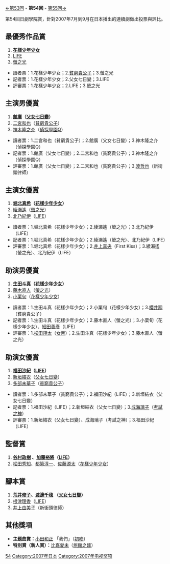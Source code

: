 {{noteTA
|G1=JP Show}}
[[第53回日劇學院賞名單|←第53回]] - '''第54回''' - [[第55回日劇學院賞名單|第55回→]]

第54回日劇學院賞，針對2007年7月到9月在日本播出的連續劇做出投票與評比。

==最優秀作品賞==
#'''[[花樣少年少女_(2007年電視劇)|花樣少年少女]]'''
#[[Life_(漫畫)|LIFE]]
#[[螢之光|螢之光]]

*讀者票：1.花樣少年少女；2.[[貧窮貴公子|貧窮貴公子]]；3.螢之光
*記者票：1.花樣少年少女；2.父女七日變；3.LIFE
*評審票：1.花樣少年少女；2.LIFE；3.螢之光

==主演男優賞==
#'''[[館廣|館廣]]（[[父女七日變|父女七日變]]）'''
#[[二宮和也|二宮和也]]（[[貧窮貴公子|貧窮貴公子]]）
#[[神木隆之介|神木隆之介]]（[[偵探學園Q|偵探學園Q]]）

*讀者票：1.二宮和也（貧窮貴公子）；2.館廣（父女七日變）；3.神木隆之介（偵探學園Q）
*記者票：1.館廣（父女七日變）；2.二宮和也（貧窮貴公子）；3.神木隆之介（偵探學園Q）
*評審票：1.館廣（父女七日變）；2.二宮和也（貧窮貴公子）；3.[[渡哲也|渡哲也]]（新街頭律師）

==主演女優賞==
#'''[[堀北真希|堀北真希]]（[[花樣少年少女_(2007年電視劇)|花樣少年少女]]）'''
#[[綾瀨遙|綾瀨遙]]（[[螢之光|螢之光]]）
#[[北乃紀伊|北乃紀伊]]（[[Life_(漫畫)|LIFE]]）

*讀者票：1.堀北真希（花樣少年少女）；2.綾瀨遙（螢之光）；3.北乃紀伊（LIFE）
*記者票：1.堀北真希（花樣少年少女）；2.綾瀨遙（螢之光）、北乃紀伊（LIFE）
*評審票：1.堀北真希（花樣少年少女）；2.[[井上真央|井上真央]]（First Kiss）；3.綾瀨遙（螢之光）、北乃紀伊（LIFE）

==助演男優賞==
#'''[[生田斗真|生田斗真]]（[[花樣少年少女_(2007年電視劇)|花樣少年少女]]）'''
#[[藤木直人|藤木直人]]（[[螢之光|螢之光]]）
#[[小栗旬|小栗旬]]（[[花樣少年少女_(2007年電視劇)|花樣少年少女]]）

*讀者票：1.生田斗真（花樣少年少女）；2.小栗旬（花樣少年少女）；3.[[櫻井翔|櫻井翔]]（貧窮貴公子）
*記者票：1.生田斗真（花樣少年少女）；2.藤木直人（螢之光）；3.小栗旬（花樣少年少女）、[[細田善彥|細田善彥]]（LIFE）
*評審票：1.[[松田翔太|松田翔太]]（[[女帝|女帝]]）；2.生田斗真（花樣少年少女）；3.藤木直人（螢之光）

==助演女優賞==
#'''[[福田沙紀|福田沙紀]]（[[Life_(漫畫)|LIFE]]）'''
#[[新垣結衣|新垣結衣]]（[[父女七日變|父女七日變]]）
#[[多部未華子|多部未華子]]（[[貧窮貴公子|貧窮貴公子]]）

*讀者票：1.多部未華子（貧窮貴公子）；2.福田沙紀（LIFE）；3.新垣結衣（父女七日變）
*記者票：1.福田沙紀（LIFE）；2.新垣結衣（父女七日變）；3.[[成海璃子|成海璃子]]（[[考試之神|考試之神]]）
*評審票：1.新垣結衣（父女七日變）、成海璃子（考試之神）；3.福田沙紀（LIFE）

==監督賞==
#'''[[谷村政樹|谷村政樹]] 、[[加藤裕將|加藤裕將]]（[[Life_(漫畫)|LIFE]]）'''
#[[松田秀知|松田秀知]]、[[都築淳一|都築淳一]]、[[佐藤源太|佐藤源太]]（[[花樣少年少女_(2007年電視劇)|花樣少年少女]]）

==腳本賞==
#'''[[荒井修子|荒井修子]]、[[渡邊千穂|渡邊千穂]] （[[父女七日變|父女七日變]]）'''
#[[根津理香|根津理香]]（[[Life_(漫畫)|LIFE]]）
#[[井上由美子|井上由美子]]（新街頭律師）

==其他獎項==
*'''主題曲賞：'''[[小田和正|小田和正]] 「我們」（[[First_Kiss_(電視劇)|初吻]]）
*'''特別賞（新人賞）：'''[[比嘉愛未|比嘉愛未]]（[[旅館之嫁|旅館之嫁]]）
{{日劇學院賞名單}}
[[Category:日劇學院賞|54]]
[[Category:2007年日本|Category:2007年日本]]
[[Category:2007年电视奖项|Category:2007年电视奖项]]